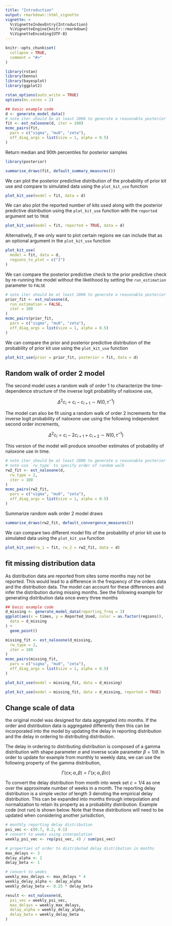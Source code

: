 ```yaml
---
title: "Introduction"
output: rmarkdown::html_vignette
vignette: >
  %\VignetteIndexEntry{Introduction}
  %\VignetteEngine{knitr::rmarkdown}
  %\VignetteEncoding{UTF-8}
---
```


```r
knitr::opts_chunk$set(
  collapse = TRUE,
  comment = "#>"
)
```

```r
library(rstan)
library(bennu)
library(bayesplot)
library(ggplot2)

rstan_options(auto_write = TRUE)
options(mc.cores = 2)

## basic example code
d <- generate_model_data()
# note iter should be at least 2000 to generate a reasonable posterior sample
fit <- est_naloxone(d, iter = 100)
mcmc_pairs(fit,
  pars = c("sigma", "mu0", "zeta"),
  off_diag_args = list(size = 1, alpha = 0.5)
)
```

Return median and 90th percentiles for posterior samples

```r
library(posterior)

summarise_draws(fit, default_summary_measures())
```

We can plot the posterior predictive distribution of the probability of prior 
kit use and compare to simulated data using the `plot_kit_use` function

```r
plot_kit_use(model = fit, data = d)
```

We can also plot the reported number of kits used along with the posterior
predictive distribution using the `plot_kit_use` function with the `reported`
argument set to `TRUE`

```r
plot_kit_use(model = fit, reported = TRUE, data = d)
```

Alternatively, if we only want to plot certain regions we can include that
as an optional argument in the `plot_kit_use` function

```r
plot_kit_use(
  model = fit, data = d,
  regions_to_plot = c("2")
)
```

We can compare the posterior predictive check to the prior predictive check
by re-running the model without the likelihood by setting the `run_estimation`
parameter to `FALSE`

```r
# note iter should be at least 2000 to generate a reasonable posterior sample
prior_fit <- est_naloxone(d,
  run_estimation = FALSE,
  iter = 100
)
mcmc_pairs(prior_fit,
  pars = c("sigma", "mu0", "zeta"),
  off_diag_args = list(size = 1, alpha = 0.5)
)
```


We can compare the prior and posterior predictive distribution of the 
probability of prior kit use using the `plot_kit_use` function

```r
plot_kit_use(prior = prior_fit, posterior = fit, data = d)
```


## Random walk of order 2 model

The second model uses a random walk of order 1 to characterize the time-dependence
structure of the inverse logit probability of naloxone use,

$$\Delta^2c_i = c_i - c_{i+1} \sim N(0,\tau^{-1})  $$

The model can also be fit using a random walk of order 2 increments for the inverse logit probability of naloxone use using the following independent second order increments,

$$\Delta^2c_i = c_i - 2c_{i+1} + c_{i+2} \sim N(0,\tau^{-1}) $$

This version of the model will produce smoother estimates of probability of
naloxone use in time.

```r
# note iter should be at least 2000 to generate a reasonable posterior sample
# note use `rw_type` to specify order of random walk
rw2_fit <- est_naloxone(d,
  rw_type = 2,
  iter = 100
)
mcmc_pairs(rw2_fit,
  pars = c("sigma", "mu0", "zeta"),
  off_diag_args = list(size = 1, alpha = 0.5)
)
```


Summarize random walk order 2 model draws

```r
summarise_draws(rw2_fit, default_convergence_measures())
```

We can compare two different model fits of the probability of prior kit use
to simulated data using the `plot_kit_use` function

```r
plot_kit_use(rw_1 = fit, rw_2 = rw2_fit, data = d)
```


## fit missing distribution data

As distribution data are reported from sites some months may not be reported.
This would lead to a difference in the frequency of the orders data and the
distribution data. The model can account for these differences and infer the 
distribution during missing months. See the following example for generating
distribution data once every three months

```r
## basic example code
d_missing <- generate_model_data(reporting_freq = 3)
ggplot(aes(x = times, y = Reported_Used, color = as.factor(regions)),
  data = d_missing
) +
  geom_point()
```



```r
missing_fit <- est_naloxone(d_missing,
  rw_type = 2,
  iter = 100
)
mcmc_pairs(missing_fit,
  pars = c("sigma", "mu0", "zeta"),
  off_diag_args = list(size = 1, alpha = 0.5)
)
```


```r
plot_kit_use(model = missing_fit, data = d_missing)
```

```r
plot_kit_use(model = missing_fit, data = d_missing, reported = TRUE)
```

## Change scale of data

the original model was designed for data aggregated into months. If the order and distribution data is aggregated differently then this can be incorporated into the model by updating the delay in reporting distribution and the delay in ordering to distributing distribution. 

The delay in ordering to distributing distribution is composed of a gamma distribution with shape parameter $\alpha$ and inverse scale parameter $\beta = 1/\theta$. In order to update for example from monthly to weekly data, we can use the following property of the gamma distribution,

$$\Gamma(cx;\alpha,\beta) = \Gamma(x;\alpha,\beta/c)$$

To convert the delay distribution from month into week set $c = 1/4$ as one over the approximate number of weeks in a month. The reporting delay distribution is a simple vector of length 3 denoting the empirical delay distribution. This can be expanded into months through interpolation and normalization to retain its property as a probability distribution. Example code (not run) is shown below. Note that these distributions will need to be updated when considering another jurisdiction,

```r
# monthly reporting delay distribution
psi_vec <- c(0.7, 0.2, 0.1)
# convert to weeks using interpolation
weekly_psi_vec <- rep(psi_vec, 4) / sum(psi_vec)

# properties of order to distributed delay distribution in months
max_delays <- 3
delay_alpha <- 2
delay_beta <- 1

# convert to weeks
weekly_max_delays <- max_delays * 4
weekly_delay_alpha <- delay_alpha
weekly_delay_beta <- 0.25 * delay_beta

result <- est_naloxone(d,
  psi_vec = weekly_psi_vec,
  max_delays = weekly_max_delays,
  delay_alpha = weekly_delay_alpha,
  delay_beta = weekly_delay_beta
)
```
